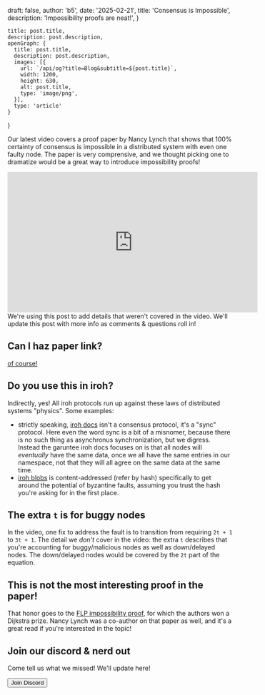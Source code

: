 
  draft: false,
  author: 'b5',
  date: '2025-02-21',
  title: 'Consensus is Impossible',
  description: 'Impossibility proofs are neat!',
}

    title: post.title,
    description: post.description,
    openGraph: {
      title: post.title,
      description: post.description,
      images: [{
        url: `/api/og?title=Blog&subtitle=${post.title}`,
        width: 1200,
        height: 630,
        alt: post.title,
        type: 'image/png',
      }],
      type: 'article'
    }
}


Our latest video covers a proof paper by Nancy Lynch that shows that 100% certainty of consensus is impossible in a distributed system with even one faulty node. The paper is very comprensive, and we thought picking one to dramatize would be a great way to introduce impossibility proofs!

<iframe width="560" height="315" src="https://www.youtube.com/embed/_VAAC9Rt6H0?si=IWXKlPvoJ2qe6r9R" title="YouTube video player" frameborder="0" allow="accelerometer; autoplay; clipboard-write; encrypted-media; gyroscope; picture-in-picture; web-share" referrerpolicy="strict-origin-when-cross-origin" allowfullscreen></iframe>

<Note>
    We're using this post to add details that weren't covered in the video. We'll update this post with more info as comments & questions roll in!
</Note>

## Can I haz paper link?

[of course!](/papers/LIT-LCS-TM-394.pdf)

## Do you use this in iroh?

Indirectly, yes! All iroh protocols run up against these laws of distributed systems "physics". Some examples:
* strictly speaking, [iroh docs](/proto/iroh-docs) isn't a consensus protocol, it's a "sync" protocol. Here even the word sync is a bit of a misnomer, because there is no such thing as asynchronus synchronization, but we digress. Instead the garuntee iroh docs focuses on is that all nodes will _eventually_ have the same data, once we all have the same entries in our namespace, not that they will all agree on the same data at the same time.
* [iroh blobs](/proto/iroh-blobs) is content-addressed (refer by hash) specifically to get around the potential of byzantine faults, assuming you trust the hash you're asking for in the first place.

## The extra `t` is for buggy nodes

In the video, one fix to address the fault is to transition from requiring `2t + 1` to `3t + 1`. The detail we _don't_ cover in the video: the extra `t` describes that you're accounting for buggy/malicious nodes as well as down/delayed nodes. The down/delayed nodes would be covered by the `2t` part of the equation.

## This is not the most interesting proof in the paper!

That honor goes to the [FLP impossibility proof](https://en.wikipedia.org/wiki/Consensus_(computer_science)#Solvability_results_for_some_agreement_problems), for which the authors won a Dijkstra prize. Nancy Lynch was a co-author on that paper as well, and it's a great read if you're interested in the topic!

## Join our discord & nerd out

Come tell us what we missed! We'll update here!

<Button href="/discord">Join Discord</Button>
<br />
<br />
<br />
